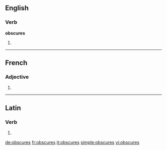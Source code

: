 ==English==

===Verb===
'''obscures'''

# {{third-person singular of|[[obscure]]}}

----

==French==

===Adjective===
{{fr-adj-form|f|p}}

# {{form of|feminine plural|obscur|lang=fr}}

----

==Latin==

===Verb===
{{la-verb-form|obscūrēs}}

# {{conjugation of|[[obscuro#Latin|obscūrō]]||2|s|pres|act|sub}}

[[de:obscures]]
[[fr:obscures]]
[[it:obscures]]
[[simple:obscures]]
[[vi:obscures]]